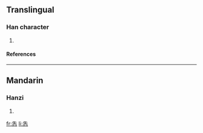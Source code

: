 ==Translingual==
===Han character===
{{Han char|rn=61|rad=心|as=05|sn=9|four=|canj=竹人心 (HOP), X竹人心 (XHOP)}}
# {{defn|Han|sort=心05}}
====References====
{{Han ref|kx=0381.180|dkj=10472|dj=0710.030|hdz=42280.090|uh=6023|ud=24611}}
----
==Mandarin==
===Hanzi===
{{cmn-hanzi|pin=[[yóu]] ([[you2]]), [[zōng]] ([[zong1]])|wg=yu<sup>2</sup>, tsung<sup>1</sup>}}
# {{defn|Mandarin}}

[[fr:怣]]
[[li:怣]]